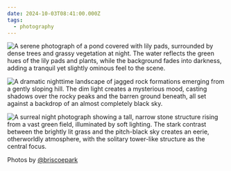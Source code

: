 ```yaml
---
date: 2024-10-03T08:41:00.000Z
tags:
  - photography
---
```

![A serene photograph of a pond covered with lily pads, surrounded by dense trees and grassy vegetation at night. The water reflects the green hues of the lily pads and plants, while the background fades into darkness, adding a tranquil yet slightly ominous feel to the scene.](../../assets/art/20241003-1.jpg)

![A dramatic nighttime landscape of jagged rock formations emerging from a gently sloping hill. The dim light creates a mysterious mood, casting shadows over the rocky peaks and the barren ground beneath, all set against a backdrop of an almost completely black sky.](../../assets/art/20241003-2.jpg)

![A surreal night photograph showing a tall, narrow stone structure rising from a vast green field, illuminated by soft lighting. The stark contrast between the brightly lit grass and the pitch-black sky creates an eerie, otherworldly atmosphere, with the solitary tower-like structure as the central focus.](../../assets/art/20241003-3.jpg)

Photos by [@briscoepark](https://linktr.ee/briscoepark)